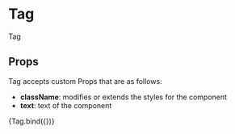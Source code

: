 
<Meta title="components/atoms/Tag" decorators={[withDesign]} />

# Tag

Tag

## Props

Tag accepts custom Props that are as follows:

- <b>className</b>: modifies or extends the styles for the component
- <b>text</b>: text of the component

<Canvas>
  <Story
    name="Tag"
    parameters={{
      design: {
        type: 'figma',
        url: '',
      },
    }}
    args={{
      className: '',
      text: 'Lorem Ipsum',
    }}
  >
    {Tag.bind({})}
  </Story>
</Canvas>

<ArgsTable of={Tag} />
